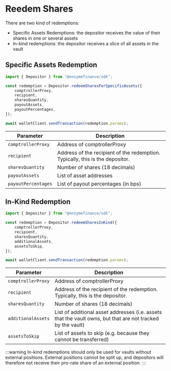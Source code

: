 # Reedem Shares

There are two kind of redemptions:
- Specific Assets Redemptions: the depositor receives the value of their shares in one or several assets
- In-kind redemptions: the depositor receives a slice of all assets in the vault

## Specific Assets Redemption

```ts
import { Depositor } from "@enzymefinance/sdk";

const redemption = Depositor.redeemSharesForSpecificAssets({
    comptrollerProxy,
    recipient,
    sharesQuantity,
    payoutAssets,
    payoutPercentages,
});

await walletClient.sendTransaction(redemption.params);
```

| Parameter | Description |
| ----------- | ----------- |
| `comptrollerProxy` | Address of comptrollerProxy |
| `recipient` | Address of the recipient of the redemption. Typically, this is the depositor. |
| `sharesQuantity` | Number of shares (18 decimals) |
| `payoutAssets` | List of asset addresses |
| `payoutPercentages` | List of payout percentages (in bps) |


## In-Kind Redemption


```ts
import { Depositor } from "@enzymefinance/sdk";

const redemption = Depositor.redeemSharesInKind({
    comptrollerProxy,
    recipient,
    sharesQuantity,
    additionalAssets,
    assetsToSkip,
});

await walletClient.sendTransaction(redemption.params);
```

| Parameter | Description |
| ----------- | ----------- |
| `comptrollerProxy` | Address of comptrollerProxy |
| `recipient` | Address of the recipient of the redemption. Typically, this is the depositor. |
| `sharesQuantity` | Number of shares (18 decimals) |
| `additionalAssets` | List of additional asset addresses (i.e. assets that the vault owns, but that are not tracked by the vault)|
| `assetsToSkip` | List of assets to skip (e.g. because they cannot be transferred) |

:::warning
In-kind redemptions should only be used for vaults without external positions. External positions cannot be split up, 
and depositors will therefore not receive their pro-rate share of an external position.
:::

